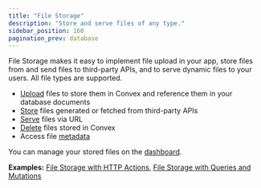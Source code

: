 ```yaml
---
title: "File Storage"
description: "Store and serve files of any type."
sidebar_position: 160
pagination_prev: database
---
```


File Storage makes it easy to implement file upload in your app, store files
from and send files to third-party APIs, and to serve dynamic files to your
users. All file types are supported.

- [Upload](/file-storage/upload-files.mdx) files to store them in Convex and
  reference them in your database documents
- [Store](/file-storage/store-files.mdx) files generated or fetched from
  third-party APIs
- [Serve](/file-storage/serve-files.mdx) files via URL
- [Delete](/file-storage/delete-files.mdx) files stored in Convex
- Access file [metadata](/file-storage/file-metadata.mdx)

You can manage your stored files on the [dashboard](/dashboard.md#file-storage).

**Examples:**
[File Storage with HTTP Actions](https://github.com/get-convex/convex-demos/tree/main/file-storage-with-http),
[File Storage with Queries and Mutations](https://github.com/get-convex/convex-demos/tree/main/file-storage)
